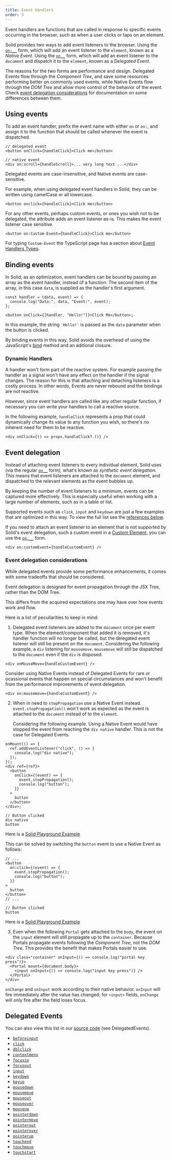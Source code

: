 ```yaml
---
title: Event Handlers
order: 3
---
```


Event handlers are functions that are called in response to specific events
occurring in the browser, such as when a user clicks or taps on an element.

Solid provides two ways to add event listeners to the browser. Using the
[`on:__`](/reference/jsx-attributes/on-and-oncapture) form, which will add an
event listener to the `element`, known as a _Native Event_. Using the
[`on__`](/reference/jsx-attributes/on_) form, which will add an event listener
to the `document` and dispatch it to the `element`, known as a _Delegated
Event_.

The reasons for the two forms are performance and design. Delegated Events flow
through the _Component Tree_, and save some resources performing better on
commonly used events, while Native Events flow through the _DOM Tree_ and allow
more control of the behavior of the event. Check
[event delegation considerations](#event-delegation-considerations) for
documentation on some differences between them.

## Using events

To add an event handler, prefix the event name with either `on` or `on:`, and
assign it to the function that should be called whenever the event is
dispatched.

```tsx
// delegated event
<button onClick={handleClick}>Click me</button>

// native event
<div on:scroll={handleScroll}>... very long text ...</div>
```

<Callout type="info" title="Case Sensitivity">
  Delegated events are case-insensitive, and Native events are case-sensitive.
</Callout>

For example, when using delegated event handlers in Solid, they can be written
using camelCase or all lowercase.

```tsx
<button onclick={handleClick}>Click me</button>
```

For any other events, perhaps custom events, or ones you wish not to be
delegated, the attribute adds an event listener as-is. This makes the event
listener case sensitive.

```tsx
<button on:Custom-Event={handleClick}>Click me</button>
```

For typing `Custom-Event` the TypeScript page has a section about
[Event Handlers Types](/configuration/typescript#event-handling).

## Binding events

In Solid, as an optimization, event handlers can be bound by passing an array as
the event handler, instead of a function. The second item of the array, in this
case `data`, is supplied as the handler's first argument.

```tsx
const handler = (data, event) => {
  console.log("Data:", data, "Event:", event);
};

<button onClick={[handler, "Hello!"]}>Click Me</button>;
```

In this example, the string `'Hello!'` is passed as the `data` parameter when
the button is clicked.

By binding events in this way, Solid avoids the overhead of using the
JavaScript's
[bind](https://developer.mozilla.org/en-US/docs/Web/JavaScript/Reference/Global_objects/Function/bind)
method and an aditional closure.

### Dynamic Handlers

A handler won't form part of the reactive system. For example passing the
handler as a signal won't have any effect on the handler if the signal changes.
The reason for this is that attaching and detaching listeners is a costly
process. In other words, Events are never rebound and the bindings are not
reactive.

However, since event handlers are called like any other regular function, if
necessary you can write your handlers to call a reactive source.

In the following example, `handleClick` represents a prop that could dynamically
change its value to any function you wish, so there's no inherent need for them
to be reactive.

```tsx
<div onClick={() => props.handleClick?.()} />
```

## Event delegation

Instead of attaching event listeners to every individual element, Solid uses
(via the regular [`on__`](/reference/jsx-attributes/on_) form), what's known as
_synthetic event delegation_. This means that event listeners are attached to
the `document` element, and dispatched to the relevant elements as the event
bubbles up.

By keeping the number of event listeners to a minimum, events can be captured
more effectively. This is especially useful when working with a large number of
elements, such as in a table or list.

Supported events such as `click`, `input` and `keydown` are just a few examples
that are optimized in this way. To view the full list see the
[references below](#delegated-events).

If you need to attach an event listener to an element that is not supported by
Solid's event delegation, such a custom event in a
[Custom Element](https://developer.mozilla.org/en-US/docs/Web/API/Web_components/Using_custom_elements),
you can use the [`on:__`](/reference/jsx-attributes/on-and-oncapture) form.

```tsx
<div on:customEvent={handleCustomEvent} />
```

### Event delegation considerations

While delegated events provide some performance enhancements, it comes with some
tradeoffs that should be considered.

 <Callout type="info" title="Design">

Event delegation is designed for event propagation through the JSX Tree, rather
than the DOM Tree.

</Callout>

This differs from the acquired expectations one may have over how events work
and flow.

Here is a list of peculiarities to keep in mind:

1.  Delegated event listeners are added to the `document` once per event type.
    When the element/component that added it is removed, it's handler function
    will no longer be called, but the delegated event listener will still be
    present on the `document`. Considering the following example, a `div`
    listening for `mousemove`. `mousemove` will still be dispatched to the
    `document` even if the `div` is disposed.

```tsx
<div onMouseMove={handleCustomEvent} />
```

<Callout type="tip" title="Ocassional Events">
Consider using Native Events instead of Delegated Events for rare or ocassional events that happen on special circumstances and won't benefit from the performance improvements of event delegation.

```tsx
<div on:mousemove={handleCustomEvent} />
```

</Callout>

2. When in need to `stopPropagation` use a Native Event instead.
   `event.stopPropagation()` won't work as expected as the event is attached to
   the `document` instead of to the `element`.

   Considering the following example. Using a Native Event would have stopped
   the event from reaching the `div native` handler. This is not the case for
   Delegated Events.

```tsx
onMount(() => {
  ref.addEventListener("click", () => {
    console.log("div native");
  });
});
<div ref={ref}>
  <button
    onClick={(event) => {
      event.stopPropagation();
      console.log("button");
    }}
  >
    button
  </button>
</div>;
```

```shellsession title="Console output"
// Button clicked
div native
button
```

Here is a
[Solid Playground Example](https://playground.solidjs.com/anonymous/c5346f84-01e4-4080-8ace-4443ffd0bb10)

This can be solved by switching the `button` event to use a Native Event as
follows:

```tsx ins="on:click"
// ...
<button
  on:click={(event) => {
    event.stopPropagation();
    console.log("button");
  }}
>
  button
</button>
// ...
```

```shellsession title="Console output"
// Button clicked
button
```

Here is a
[Solid Playground Example](https://playground.solidjs.com/anonymous/9e2deddc-2e83-4ac2-8ee0-49c7c3a45d11)

3. Even when the following `Portal` gets attached to the `body`, the event on
   the `input` element will still propagate up to the `container`. Because
   Portals propagate events following the _Component Tree_, not the _DOM Tree_.
   This provides the benefit that makes Portals easier to use.

```tsx
<div class="container" onInput={() => console.log("portal key press")}>
  <Portal mount={document.body}>
    <input onInput={() => console.log("input key press")} />
  </Portal>
</div>
```

<Callout type="info" title="onInput / onChange">

`onChange` and `onInput` work according to their native behavior. `onInput` will
fire immediately after the value has changed; for `<input>` fields, `onChange`
will only fire after the field loses focus.

</Callout>

## Delegated Events

You can also view this list in our
[source code](https://github.com/ryansolid/dom-expressions/blob/main/packages/dom-expressions/src/constants.js)
(see DelegatedEvents).

- [`beforeinput`](https://developer.mozilla.org/en-US/docs/Web/API/Element/beforeinput_event)
- [`click`](https://developer.mozilla.org/en-US/docs/Web/API/HTMLElement/click)
- [`dblclick`](https://developer.mozilla.org/en-US/docs/Web/API/Element/dblclick_event)
- [`contextmenu`](https://developer.mozilla.org/en-US/docs/Web/API/Element/contextmenu_event)
- [`focusin`](https://developer.mozilla.org/en-US/docs/Web/API/Element/focusin_event)
- [`focusout`](https://developer.mozilla.org/en-US/docs/Web/API/Element/focusout_event)
- [`input`](https://developer.mozilla.org/en-US/docs/Web/API/Element/input_event)
- [`keydown`](https://developer.mozilla.org/en-US/docs/Web/API/Element/keydown_event)
- [`keyup`](https://developer.mozilla.org/en-US/docs/Web/API/Element/keyup_event)
- [`mousedown`](https://developer.mozilla.org/en-US/docs/Web/API/Element/mousedown_event)
- [`mousemove`](https://developer.mozilla.org/en-US/docs/Web/API/Element/mousemove_event)
- [`mouseout`](https://developer.mozilla.org/en-US/docs/Web/API/Element/mouseout_event)
- [`mouseover`](https://developer.mozilla.org/en-US/docs/Web/API/Element/mouseover_event)
- [`mouseup`](https://developer.mozilla.org/en-US/docs/Web/API/Element/mouseup_event)
- [`pointerdown`](https://developer.mozilla.org/en-US/docs/Web/API/Element/pointerdown_event)
- [`pointermove`](https://developer.mozilla.org/en-US/docs/Web/API/Element/pointermove_event)
- [`pointerout`](https://developer.mozilla.org/en-US/docs/Web/API/Element/pointerout_event)
- [`pointerover`](https://developer.mozilla.org/en-US/docs/Web/API/Element/pointerover_event)
- [`pointerup`](https://developer.mozilla.org/en-US/docs/Web/API/Element/pointerup_event)
- [`touchend`](https://developer.mozilla.org/en-US/docs/Web/API/Element/touchend_event)
- [`touchmove`](https://developer.mozilla.org/en-US/docs/Web/API/Element/touchmove_event)
- [`touchstart`](https://developer.mozilla.org/en-US/docs/Web/API/Element/touchstart_event)
